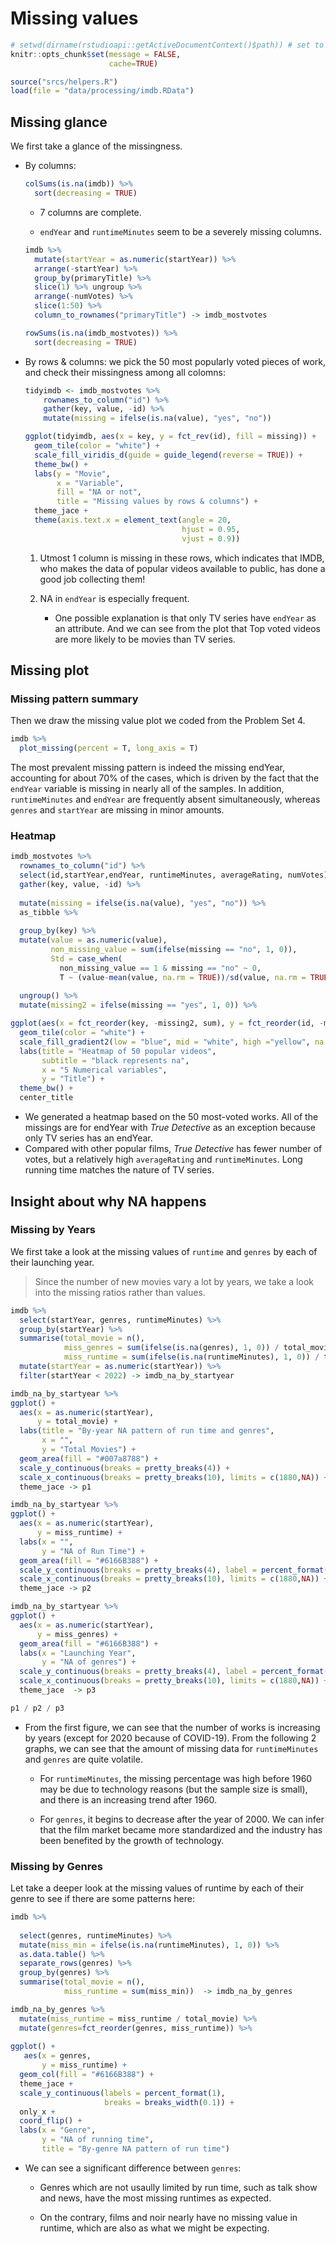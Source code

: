 # Missing values

```r
# setwd(dirname(rstudioapi::getActiveDocumentContext()$path)) # set to local directory
knitr::opts_chunk$set(message = FALSE,
                      cache=TRUE)
```

```r
source("srcs/helpers.R")
load(file = "data/processing/imdb.RData")
```



## Missing glance

We first take a glance of the missingness.

- By columns: 

  ```r
  colSums(is.na(imdb)) %>%
    sort(decreasing = TRUE)
  ```

  - 7 columns are complete.
  
  - `endYear` and `runtimeMinutes` seem to be a severely missing columns.

  ```r
  imdb %>% 
    mutate(startYear = as.numeric(startYear)) %>%
    arrange(-startYear) %>%
    group_by(primaryTitle) %>%
    slice(1) %>% ungroup %>%
    arrange(-numVotes) %>%
    slice(1:50) %>%
    column_to_rownames("primaryTitle") -> imdb_mostvotes
  ```
  
  ```r
  rowSums(is.na(imdb_mostvotes)) %>%
    sort(decreasing = TRUE) 
  ```

- By rows & columns: we pick the 50 most popularly voted pieces of work, and check their missingness among all colomns:

  ```r
  tidyimdb <- imdb_mostvotes %>% 
      rownames_to_column("id") %>% 
      gather(key, value, -id) %>% 
      mutate(missing = ifelse(is.na(value), "yes", "no"))
  
  ggplot(tidyimdb, aes(x = key, y = fct_rev(id), fill = missing)) +
    geom_tile(color = "white") + 
    scale_fill_viridis_d(guide = guide_legend(reverse = TRUE)) + 
    theme_bw() +
    labs(y = "Movie",
         x = "Variable",
         fill = "NA or not",
         title = "Missing values by rows & columns") +
    theme_jace +
    theme(axis.text.x = element_text(angle = 20,
                                     hjust = 0.95,
                                     vjust = 0.9))
  ```

    1. Utmost 1 column is missing in these rows, which indicates that IMDB, who makes the data of popular videos available to public, has done a good job collecting them!

    2. NA in `endYear` is especially frequent. 
    
        - One possible explanation is that only TV series have `endYear` as an attribute. And we can see from the plot that Top voted videos are more likely to be movies than TV series.


## Missing plot

### Missing pattern summary

Then we draw the missing value plot we coded from the Problem Set 4.

```r
imdb %>%
  plot_missing(percent = T, long_axis = T)
```

The most prevalent missing pattern is indeed the missing endYear, accounting for about 70% of the cases, which is driven by the fact that the `endYear` variable is missing in nearly all of the samples. In addition, `runtimeMinutes` and `endYear` are frequently absent simultaneously, whereas `genres` and `startYear` are missing in minor amounts.


### Heatmap

<!-- ```{r} -->
<!-- x <- missing_data.frame(imdb_mostvotes) -->
<!-- image(x) -->
<!-- ``` -->

```r

imdb_mostvotes %>% 
  rownames_to_column("id") %>% 
  select(id,startYear,endYear, runtimeMinutes, averageRating, numVotes) %>%
  gather(key, value, -id) %>% 
  
  mutate(missing = ifelse(is.na(value), "yes", "no")) %>%
  as_tibble %>%
  
  group_by(key) %>% 
  mutate(value = as.numeric(value),
         non_missing_value = sum(ifelse(missing == "no", 1, 0)),
         Std = case_when(
           non_missing_value == 1 & missing == "no" ~ 0,
           T ~ (value-mean(value, na.rm = TRUE))/sd(value, na.rm = TRUE))) %>% 
  
  ungroup() %>%
  mutate(missing2 = ifelse(missing == "yes", 1, 0)) %>%

ggplot(aes(x = fct_reorder(key, -missing2, sum), y = fct_reorder(id, -missing2, sum), fill = Std)) +
  geom_tile(color = "white") + 
  scale_fill_gradient2(low = "blue", mid = "white", high ="yellow", na.value = "black") + 
  labs(title = "Heatmap of 50 popular videos",
       subtitle = "black represents na",
       x = "5 Numerical variables",
       y = "Title") +
  theme_bw() +
  center_title 

```

- We generated a heatmap based on the 50 most-voted works. All of the missings are for endYear with *True Detective* as an exception because only TV series has an endYear. 
- Compared with other popular films, *True Detective* has fewer number of votes, but a relatively high `averageRating` and `runtimeMinutes`. Long running time matches the nature of TV series.

## Insight about why NA happens

### Missing by Years

We first take a look at the missing values of `runtime` and `genres` by each of their launching year.

> Since the number of new movies vary a lot by years, we take a look into the missing ratios rather than values.

```r
imdb %>%
  select(startYear, genres, runtimeMinutes) %>%
  group_by(startYear) %>%
  summarise(total_movie = n(),
            miss_genres = sum(ifelse(is.na(genres), 1, 0)) / total_movie,
            miss_runtime = sum(ifelse(is.na(runtimeMinutes), 1, 0)) / total_movie) %>%
  mutate(startYear = as.numeric(startYear)) %>%
  filter(startYear < 2022) -> imdb_na_by_startyear

imdb_na_by_startyear %>%
ggplot() +
  aes(x = as.numeric(startYear),
      y = total_movie) +
  labs(title = "By-year NA pattern of run time and genres",
       x = "",
       y = "Total Movies") +
  geom_area(fill = "#007a8788") +
  scale_y_continuous(breaks = pretty_breaks(4)) +
  scale_x_continuous(breaks = pretty_breaks(10), limits = c(1880,NA)) +
  theme_jace -> p1

imdb_na_by_startyear %>%
ggplot() +
  aes(x = as.numeric(startYear),
      y = miss_runtime) +
  labs(x = "",
       y = "NA of Run Time") +
  geom_area(fill = "#6166B388") +
  scale_y_continuous(breaks = pretty_breaks(4), label = percent_format()) +
  scale_x_continuous(breaks = pretty_breaks(10), limits = c(1880,NA)) +
  theme_jace -> p2

imdb_na_by_startyear %>%
ggplot() +
  aes(x = as.numeric(startYear),
      y = miss_genres) +
  geom_area(fill = "#6166B388") +
  labs(x = "Launching Year",
       y = "NA of genres") +
  scale_y_continuous(breaks = pretty_breaks(4), label = percent_format()) +
  scale_x_continuous(breaks = pretty_breaks(10), limits = c(1880,NA)) +
  theme_jace  -> p3

p1 / p2 / p3
```

- From the first figure, we can see that the number of works is increasing by years (except for 2020 because of COVID-19). From the following 2 graphs, we can see that the amount of missing data for `runtimeMinutes` and `genres` are quite volatile. 

    - For `runtimeMinutes`, the missing percentage was high before 1960 may be due to technology reasons (but the sample size is small), and there is an increasing trend after 1960. 
  
    - For `genres`, it begins to decrease after the year of 2000. We can infer that the film market became more standardized and the industry has been benefited by the growth of technology.

### Missing by Genres

Let take a deeper look at the missing values of runtime by each of their genre to see if there are some patterns here:
  
```r
imdb %>%
  
  select(genres, runtimeMinutes) %>%
  mutate(miss_min = ifelse(is.na(runtimeMinutes), 1, 0)) %>%
  as.data.table() %>%
  separate_rows(genres) %>%
  group_by(genres) %>%
  summarise(total_movie = n(),
            miss_runtime = sum(miss_min))  -> imdb_na_by_genres

imdb_na_by_genres %>%
  mutate(miss_runtime = miss_runtime / total_movie) %>%
  mutate(genres=fct_reorder(genres, miss_runtime)) %>%
  
ggplot() +
   aes(x = genres,
       y = miss_runtime) +
  geom_col(fill = "#6166B388") +
  theme_jace +
  scale_y_continuous(labels = percent_format(1), 
                     breaks = breaks_width(0.1)) +
  only_x +
  coord_flip() +
  labs(x = "Genre",
       y = "NA of running time",
       title = "By-genre NA pattern of run time")
```

- We can see a significant difference between `genres`: 

    - Genres which are not usaully limited by run time, such as talk show and news, have the most missing runtimes as expected. 
    
    - On the contrary, films and noir nearly have no missing value in runtime, which are also as what we might be expecting.
